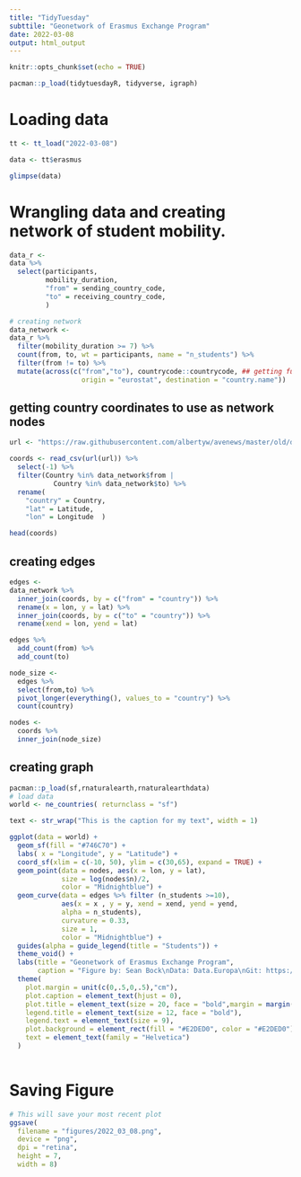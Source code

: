 ```yaml
---
title: "TidyTuesday"
subttile: "Geonetwork of Erasmus Exchange Program"
date: 2022-03-08
output: html_output
---
```


```r

knitr::opts_chunk$set(echo = TRUE)

pacman::p_load(tidytuesdayR, tidyverse, igraph)

```

# Loading data

```r

tt <- tt_load("2022-03-08")

data <- tt$erasmus

glimpse(data)

```


# Wrangling data and creating network of student mobility.
```r
data_r <-
data %>%
  select(participants,
         mobility_duration,
         "from" = sending_country_code,
         "to" = receiving_country_code,
         )

# creating network
data_network <-
data_r %>%
  filter(mobility_duration >= 7) %>%
  count(from, to, wt = participants, name = "n_students") %>%
  filter(from != to) %>%
  mutate(across(c("from","to"), countrycode::countrycode, ## getting full country names
                  origin = "eurostat", destination = "country.name"))

```

## getting country coordinates to use as network nodes
```r
url <- "https://raw.githubusercontent.com/albertyw/avenews/master/old/data/average-latitude-longitude-countries.csv"

coords <- read_csv(url(url)) %>%
  select(-1) %>%
  filter(Country %in% data_network$from |
           Country %in% data_network$to) %>%
  rename(
    "country" = Country,
    "lat" = Latitude,
    "lon" = Longitude  )

head(coords)
```

## creating edges 

```r
edges <-
data_network %>%
  inner_join(coords, by = c("from" = "country")) %>%
  rename(x = lon, y = lat) %>%
  inner_join(coords, by = c("to" = "country")) %>%
  rename(xend = lon, yend = lat)

edges %>% 
  add_count(from) %>%
  add_count(to)

node_size <-
  edges %>%
  select(from,to) %>%
  pivot_longer(everything(), values_to = "country") %>%
  count(country)

nodes <-
  coords %>%
  inner_join(node_size)

```

## creating graph

```r
pacman::p_load(sf,rnaturalearth,rnaturalearthdata)
# load data
world <- ne_countries( returnclass = "sf")

text <- str_wrap("This is the caption for my text", width = 1)

ggplot(data = world) +
  geom_sf(fill = "#746C70") +
  labs( x = "Longitude", y = "Latitude") +
  coord_sf(xlim = c(-10, 50), ylim = c(30,65), expand = TRUE) +
  geom_point(data = nodes, aes(x = lon, y = lat),
             size = log(nodes$n)/2,
             color = "Midnightblue") +
  geom_curve(data = edges %>% filter (n_students >=10), 
             aes(x = x , y = y, xend = xend, yend = yend,     
             alpha = n_students),
             curvature = 0.33,
             size = 1,
             color = "Midnightblue") +
  guides(alpha = guide_legend(title = "Students")) +
  theme_void() +
  labs(title = "Geonetwork of Erasmus Exchange Program",
       caption = "Figure by: Sean Bock\nData: Data.Europa\nGit: https://github.com/Sdbock/tidytuesday") +
  theme(
    plot.margin = unit(c(0,.5,0,.5),"cm"),
    plot.caption = element_text(hjust = 0),
    plot.title = element_text(size = 20, face = "bold",margin = margin(b = 12.5)),
    legend.title = element_text(size = 12, face = "bold"),
    legend.text = element_text(size = 9),
    plot.background = element_rect(fill = "#E2DED0", color = "#E2DED0"),
    text = element_text(family = "Helvetica")
  ) 
  
```
# Saving Figure
```r

# This will save your most recent plot
ggsave(
  filename = "figures/2022_03_08.png",
  device = "png",
  dpi = "retina",
  height = 7,
  width = 8)

```
